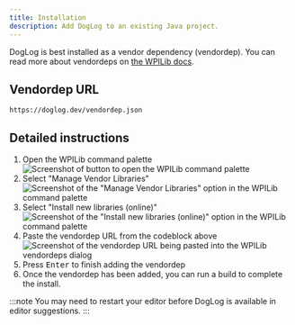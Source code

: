 ```yaml
---
title: Installation
description: Add DogLog to an existing Java project.
---
```



DogLog is best installed as a vendor dependency (vendordep).
You can read more about vendordeps on [the WPILib docs](https://docs.wpilib.org/en/stable/docs/software/vscode-overview/3rd-party-libraries.html#installing-libraries).

## Vendordep URL

```text
https://doglog.dev/vendordep.json
```

## Detailed instructions

<Steps>

1. Open the WPILib command palette
   ![Screenshot of button to open the WPILib command palette](../../../assets/getting-started/installation/command-palette.png)
2. Select "Manage Vendor Libraries"
   ![Screenshot of the "Manage Vendor Libraries" option in the WPILib command palette](../../../assets/getting-started/installation/manage-vendor-libraries.png)
3. Select "Install new libraries (online)"
   ![Screenshot of the "Install new libraries (online)" option in the WPILib command palette](../../../assets/getting-started/installation/install-new-libraries.png)
4. Paste the vendordep URL from the codeblock above
   ![Screenshot of the vendordep URL being pasted into the WPILib vendordeps dialog](../../../assets/getting-started/installation/vendordep-url.png)
5. Press <kbd>Enter</kbd> to finish adding the vendordep
6. Once the vendordep has been added, you can run a build to complete the install.

</Steps>

:::note
You may need to restart your editor before DogLog is available in editor suggestions.
:::
